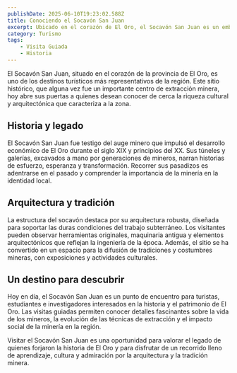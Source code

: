 ```yaml
---
publishDate: 2025-06-10T19:23:02.588Z
title: Conociendo el Socavón San Juan
excerpt: Ubicado en el corazón de El Oro, el Socavón San Juan es un emblemático sitio que combina historia, arquitectura y tradición minera, invitando a los visitantes a descubrir su legado cultural y su importancia en la región.
category: Turismo
tags:
    - Visita Guiada
    - Historia
---
```

El Socavón San Juan, situado en el corazón de la provincia de El Oro, es uno de los destinos turísticos más representativos de la región. Este sitio histórico, que alguna vez fue un importante centro de extracción minera, hoy abre sus puertas a quienes desean conocer de cerca la riqueza cultural y arquitectónica que caracteriza a la zona.

## Historia y legado

El Socavón San Juan fue testigo del auge minero que impulsó el desarrollo económico de El Oro durante el siglo XIX y principios del XX. Sus túneles y galerías, excavados a mano por generaciones de mineros, narran historias de esfuerzo, esperanza y transformación. Recorrer sus pasadizos es adentrarse en el pasado y comprender la importancia de la minería en la identidad local.

## Arquitectura y tradición

La estructura del socavón destaca por su arquitectura robusta, diseñada para soportar las duras condiciones del trabajo subterráneo. Los visitantes pueden observar herramientas originales, maquinaria antigua y elementos arquitectónicos que reflejan la ingeniería de la época. Además, el sitio se ha convertido en un espacio para la difusión de tradiciones y costumbres mineras, con exposiciones y actividades culturales.

## Un destino para descubrir

Hoy en día, el Socavón San Juan es un punto de encuentro para turistas, estudiantes e investigadores interesados en la historia y el patrimonio de El Oro. Las visitas guiadas permiten conocer detalles fascinantes sobre la vida de los mineros, la evolución de las técnicas de extracción y el impacto social de la minería en la región.

Visitar el Socavón San Juan es una oportunidad para valorar el legado de quienes forjaron la historia de El Oro y para disfrutar de un recorrido lleno de aprendizaje, cultura y admiración por la arquitectura y la tradición minera.